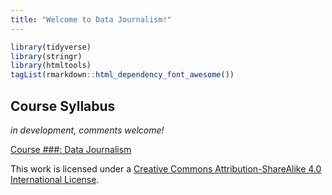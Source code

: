 ```yaml
---
title: "Welcome to Data Journalism!"
---
```


```r
library(tidyverse)
library(stringr)
library(htmltools)
tagList(rmarkdown::html_dependency_font_awesome())
```


## Course Syllabus 

*in development, comments welcome!*

[Course ###: Data Journalism](http://bit.ly/csuc-dj-course)


This work is licensed under a [Creative Commons Attribution-ShareAlike 4.0 International License](https://creativecommons.org/licenses/by-sa/4.0/).
